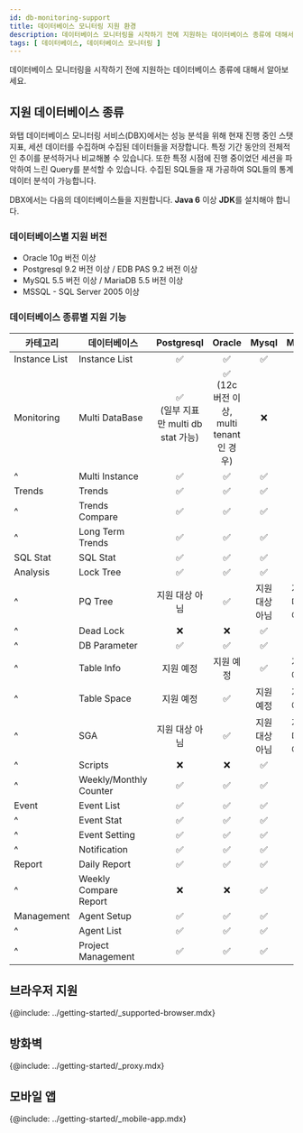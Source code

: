 ```yaml
---
id: db-monitoring-support
title: 데이터베이스 모니터링 지원 환경
description: 데이터베이스 모니터링을 시작하기 전에 지원하는 데이터베이스 종류에 대해서 알아보세요.
tags: [ 데이터베이스, 데이터베이스 모니터링 ]
---
```


데이터베이스 모니터링을 시작하기 전에 지원하는 데이터베이스 종류에 대해서 알아보세요.

## 지원 데이터베이스 종류

와탭 데이터베이스 모니터링 서비스(DBX)에서는 성능 분석을 위해 현재 진행 중인 스탯 지표, 세션 데이터를 수집하며 수집된 데이터들을 저장합니다. 특정 기간 동안의 전체적인 추이를 분석하거나 비교해볼 수 있습니다. 또한 특정 시점에 진행 중이었던 세션을 파악하여 느린 Query를 분석할 수 있습니다. 수집된 SQL들을 재 가공하여 SQL들의 통계 데이터 분석이 가능합니다.

DBX에서는 다음의 데이터베이스들을 지원합니다. **Java 6** 이상 **JDK**를 설치해야 합니다.

### 데이터베이스별 지원 버전

* Oracle 10g 버전 이상
* Postgresql 9.2 버전 이상 / EDB PAS 9.2 버전 이상
* MySQL 5.5 버전 이상 / MariaDB 5.5 버전 이상
* MSSQL - SQL Server 2005 이상

### 데이터베이스 종류별 지원 기능

| 카테고리      | 데이터베이스           |               Postgresql                |                    Oracle                    |     Mysql      |     Mssql      |
| ------------- | ---------------------- | :-------------------------------------: | :------------------------------------------: | :------------: | :------------: |
| Instance List | Instance List          |                   ✅                    |                      ✅                      |       ✅       |       ✅       |
| Monitoring    | Multi DataBase         | ✅<br/>(일부 지표만 multi db stat 가능) | ✅<br/>(12c 버전 이상, multi tenant 인 경우) |       ❌       |       ✅       |
| ^             | Multi Instance         |                   ✅                    |                      ✅                      |       ✅       |       ✅       |
| Trends        | Trends                 |                   ✅                    |                      ✅                      |       ✅       |       ✅       |
| ^             | Trends Compare         |                   ✅                    |                      ✅                      |       ✅       |       ✅       |
| ^             | Long Term Trends       |                   ✅                    |                      ✅                      |       ✅       |       ✅       |
| SQL Stat      | SQL Stat               |                   ✅                    |                      ✅                      |       ✅       |       ✅       |
| Analysis      | Lock Tree              |                   ✅                    |                      ✅                      |       ✅       |       ✅       |
| ^             | PQ Tree                |             지원 대상 아님              |                      ✅                      | 지원 대상 아님 | 지원 대상 아님 |
| ^             | Dead Lock              |                   ❌                    |                      ❌                      |       ✅       |       ❌       |
| ^             | DB Parameter           |                   ✅                    |                      ✅                      |       ✅       |       ✅       |
| ^             | Table Info             |                지원 예정                |                  지원 예정                   |       ✅       |   지원 예정    |
| ^             | Table Space            |                지원 예정                |                      ✅                      |   지원 예정    |   지원 예정    |
| ^             | SGA                    |             지원 대상 아님              |                      ✅                      | 지원 대상 아님 | 지원 대상 아님 |
| ^             | Scripts                |                   ❌                    |                      ❌                      |       ✅       |       ❌       |
| ^             | Weekly/Monthly Counter |                   ✅                    |                      ✅                      |       ✅       |       ✅       |
| Event         | Event List             |                   ✅                    |                      ✅                      |       ✅       |       ✅       |
| ^             | Event Stat             |                   ✅                    |                      ✅                      |       ✅       |       ✅       |
| ^             | Event Setting          |                   ✅                    |                      ✅                      |       ✅       |       ✅       |
| ^             | Notification           |                   ✅                    |                      ✅                      |       ✅       |       ✅       |
| Report        | Daily Report           |                   ✅                    |                      ✅                      |       ✅       |       ✅       |
| ^             | Weekly Compare Report  |                   ❌                    |                      ❌                      |       ✅       |       ❌       |
| Management    | Agent Setup            |                   ✅                    |                      ✅                      |       ✅       |       ✅       |
| ^             | Agent List             |                   ✅                    |                      ✅                      |       ✅       |       ✅       |
| ^             | Project Management     |                   ✅                    |                      ✅                      |       ✅       |       ✅       |

## 브라우저 지원

{@include: ../getting-started/_supported-browser.mdx}

## 방화벽

{@include: ../getting-started/_proxy.mdx}

## 모바일 앱

{@include: ../getting-started/_mobile-app.mdx}